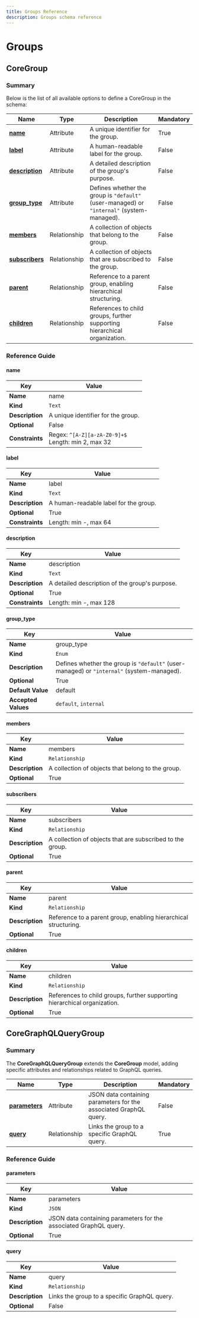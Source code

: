 ```yaml
---
title: Groups Reference
description: Groups schema reference
---
```


# Groups

## CoreGroup

### Summary
<!-- vale off -->
Below is the list of all available options to define a CoreGroup in the schema:

| Name          | Type        | Description                                                                            | Mandatory |
| ------------- | ----------- | -------------------------------------------------------------------------------------- | --------- |
| [**name**](#name)                | Attribute   | A unique identifier for the group.                                                    | True      |
| [**label**](#label)              | Attribute   | A human-readable label for the group.                                                 | False     |
| [**description**](#description)  | Attribute   | A detailed description of the group's purpose.                                        | False     |
| [**group_type**](#group_type)    | Attribute   | Defines whether the group is `"default"` (user-managed) or `"internal"` (system-managed). | False     |
| [**members**](#members)          | Relationship | A collection of objects that belong to the group.                                     | False     |
| [**subscribers**](#subscribers)  | Relationship | A collection of objects that are subscribed to the group.                              | False     |
| [**parent**](#parent)            | Relationship | Reference to a parent group, enabling hierarchical structuring.                        | False     |
| [**children**](#children)        | Relationship | References to child groups, further supporting hierarchical organization.             | False     |

### Reference Guide

#### name

| Key               | Value      |
| ----------------- | ---------- |
| **Name**          | name       |
| **Kind**          | `Text`     |
| **Description**   | A unique identifier for the group. |
| **Optional**      | False      |
| **Constraints**   | Regex: `^[A-Z][a-zA-Z0-9]+$`<br /> Length: min 2, max 32 |

#### label

| Key               | Value      |
| ----------------- | ---------- |
| **Name**          | label      |
| **Kind**          | `Text`     |
| **Description**   | A human-readable label for the group. |
| **Optional**      | True       |
| **Constraints**   | Length: min -, max 64 |

#### description

| Key               | Value      |
| ----------------- | ---------- |
| **Name**          | description|
| **Kind**          | `Text`     |
| **Description**   | A detailed description of the group's purpose. |
| **Optional**      | True       |
| **Constraints**   | Length: min -, max 128 |

#### group_type

| Key               | Value      |
| ----------------- | ---------- |
| **Name**          | group_type |
| **Kind**          | `Enum`     |
| **Description**   | Defines whether the group is `"default"` (user-managed) or `"internal"` (system-managed). |
| **Optional**      | True       |
| **Default Value** | default    |
| **Accepted Values** | `default`, `internal` |

#### members

| Key               | Value      |
| ----------------- | ---------- |
| **Name**          | members    |
| **Kind**          | `Relationship` |
| **Description**   | A collection of objects that belong to the group. |
| **Optional**      | True       |

#### subscribers

| Key               | Value      |
| ----------------- | ---------- |
| **Name**          | subscribers|
| **Kind**          | `Relationship` |
| **Description**   | A collection of objects that are subscribed to the group. |
| **Optional**      | True       |

#### parent

| Key               | Value      |
| ----------------- | ---------- |
| **Name**          | parent     |
| **Kind**          | `Relationship` |
| **Description**   | Reference to a parent group, enabling hierarchical structuring. |
| **Optional**      | True       |

#### children

| Key               | Value      |
| ----------------- | ---------- |
| **Name**          | children   |
| **Kind**          | `Relationship` |
| **Description**   | References to child groups, further supporting hierarchical organization. |
| **Optional**      | True       |

## CoreGraphQLQueryGroup

### Summary

The **CoreGraphQLQueryGroup** extends the **CoreGroup** model, adding specific attributes and relationships related to GraphQL queries.

| Name          | Type        | Description                                                                            | Mandatory |
| ------------- | ----------- | -------------------------------------------------------------------------------------- | --------- |
| [**parameters**](#parameters)    | Attribute   | JSON data containing parameters for the associated GraphQL query.                      | False     |
| [**query**](#query)              | Relationship | Links the group to a specific GraphQL query.                                           | True      |

### Reference Guide

#### parameters

| Key               | Value      |
| ----------------- | ---------- |
| **Name**          | parameters |
| **Kind**          | `JSON`     |
| **Description**   | JSON data containing parameters for the associated GraphQL query. |
| **Optional**      | True       |

#### query

| Key               | Value      |
| ----------------- | ---------- |
| **Name**          | query      |
| **Kind**          | `Relationship` |
| **Description**   | Links the group to a specific GraphQL query. |
| **Optional**      | False      |
